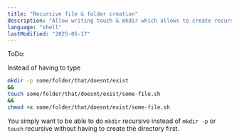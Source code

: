```yaml
---
title: "Recursive file & folder creation"
description: "Allow writing touch & mkdir which allows to create recursive with auto folder creation and runs chmod +x  on the created file by default"
language: "shell"
lastModified: "2025-05-17"
---
```


ToDo:

Instead of having to type
```bash
mkdir -p some/folder/that/doesnt/exist
&&
touch some/folder/that/doesnt/exist/some-file.sh 
&&
chmod +x some/folder/that/doesnt/exist/some-file.sh
```
You simply want to be able to do `mkdir` recursive instead of `mkdir -p` or `touch` recursive without having to create the directory first.
